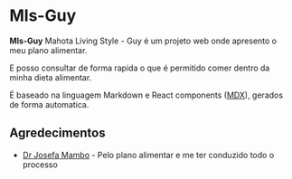 
# Mls-Guy

**Mls-Guy** Mahota Living Style - Guy é um projeto web onde apresento o meu plano alimentar.

E posso consultar de forma rapida o que é permitido comer dentro da minha dieta alimentar.

É baseado na linguagem Markdown e React components ([MDX](/features/mdx)), gerados de forma automatica.

## Agredecimentos

- [Dr Josefa Mambo](https://www.instagram.com/drajosefalucas) - Pelo plano alimentar e me ter conduzido todo o processo
